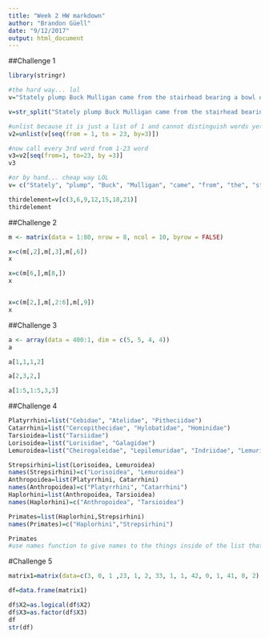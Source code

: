```yaml
---
title: "Week 2 HW markdown"
author: "Brandon Güell"
date: "9/12/2017"
output: html_document
---
```


##Challenge 1
```r
library(stringr)

#the hard way... lol
v="Stately plump Buck Mulligan came from the stairhead bearing a bowl of lather on which a mirror and a razor lay crossed"

v=str_split("Stately plump Buck Mulligan came from the stairhead bearing a bowl of lather on which a mirror and a razor lay crossed", " ")

#unlist because it is just a list of 1 and cannot distinguish words yet...
v2=unlist(v[seq(from = 1, to = 23, by=3)])

#now call every 3rd word from 1-23 word
v3=v2[seq(from=1, to=23, by =3)]
v3

#or by hand... cheap way LOL
v= c("Stately", "plump", "Buck", "Mulligan", "came", "from", "the", "stairhead", "bearing", "a", "bowl", "of", "later", "on", "which", "a", "mirror", "and", "a", "razor", "lay", "crossed")

thirdelement=v[c(3,6,9,12,15,18,21)]
thirdelement


```

##Challenge 2
```r
m <- matrix(data = 1:80, nrow = 8, ncol = 10, byrow = FALSE)

x=c(m[,2],m[,3],m[,6])
x

x=c(m[6,],m[8,])
x


x=c(m[2,],m[,2:6],m[,9])
x

```

##Challenge 3
```r
a <- array(data = 400:1, dim = c(5, 5, 4, 4))
a

a[1,1,1,2]

a[2,3,2,]

a[1:5,1:5,3,3]

```


##Challenge 4
```r

Platyrrhini=list("Cebidae", "Atelidae", "Pitheciidae")
Catarrhini=list("Cercopithecidae", "Hylobatidae", "Hominidae")
Tarsioidea=list("Tarsiidae")
Lorisoidea=list("Lorisidae", "Galagidae")
Lemuroidea=list("Cheirogaleidae", "Lepilemuridae", "Indriidae", "Lemuridae", "Daubentoniidae")

Strepsirhini=list(Lorisoidea, Lemuroidea)
names(Strepsirhini)=c("Lorisoidea", "Lemuroidea")
Anthropoidea=list(Platyrrhini, Catarrhini)
names(Anthropoidea)=c("Platyrrhini", "Catarrhini")
Haplorhini=list(Anthropoidea, Tarsioidea)
names(Haplorhini)=c("Anthropoidea", "Tarsioidea")

Primates=list(Haplorhini,Strepsirhini)
names(Primates)=c("Haplorhini","Strepsirhini")

Primates
#use names function to give names to the things inside of the list that you made.... so that then it give you $ of each list...


```

#Challenge 5
```r

matrix1=matrix(data=c(3, 0, 1 ,23, 1, 2, 33, 1, 1, 42, 0, 1, 41, 0, 2), nrow = 5, ncol = 3, byrow=TRUE)

df=data.frame(matrix1)

df$X2=as.logical(df$X2)
df$X3=as.factor(df$X3)
df
str(df)
```

